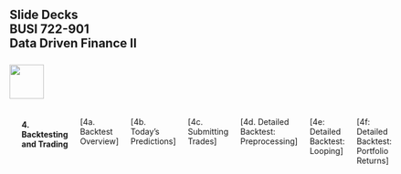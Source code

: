 ## Slide Decks<br>BUSI 722-901<br>Data Driven Finance II<br><br>![](RiceBusiness-transparent-logo-sm.png){height="60"}<br>

:::: {.columns}

::: {.column width="50%"}

### 1. Intro to Quant Investing

[1a. Valuation Fundamentals](1a-valuation-fundamentals.html){target="_blank"}

[1b. Quantitative Investing](1b-quant-investing.html){target="_blank"}

[1c. Factors](1c-factors.html){target="_blank"}

[1d. Green-Hand-Zhang SQL Database](1d-ghz-database.html){target="_blank"}

[1e. A Simple Backtest](1e-simple-backtest.html){target="_blank"}

[1f. Alpaca](1f-alpaca.html){target="_blank"}

### 2: Return Prediction and Evaluation

[2a. Industries](2a-industries.html){target="_blank"}

[2b. Transforming Features and Target](2b-transformations.html){target="_blank"}

[2c. Additional Considerations](2c-additional.html){target="_blank"}

[2d. Evaluate Returns](2d-evaluate1.html){target="_blank"}

[2e. Market Benchmark](2e-evaluate2.html){target="_blank"}

[2f. Fama-French Benchmark](2f-evaluate3.html){target="_blank"}

### 3. ML Models and Hyperparameters

[3a. Trees](3a-trees.html){target="_blank"}

[3b. Scoring and Complexity](3b-scoring.html){target="_blank"}

[3c. Forests](3c-forests.html){target="_blank"}

[3d. Neural Nets](3d-neuralnets.html){target="_blank"}

[3e. Cross Validation](3e-validation.html){target="_blank"}

[3f. Some Validation Results](3f-validation-results.html){target="_blank"}

:::

#### 4. Backtesting and Trading

[4a. Backtest Overview]

[4b. Today's Predictions]

[4c. Submitting Trades]

[4d. Detailed Backtest: Preprocessing]

[4e: Detailed Backtest: Looping]

[4f: Detailed Backtest: Portfolio Returns]

::: {.column width="50%"}

### 5. Options

[5a. Introduction to Options](5a-intro-options.html){target="_blank"}

[5b. Option Returns](5b-option-returns.html){target="_blank"}

[5c. Hedging with Options](5c-hedging.html){target="_blank"}

[5d. Put-Call Parity](5d-put-call-parity.html){target="_blank"}

[5e. Early Exercise](5e-early-exercise.html)

[5f. Other Option Portfolios](5f-option-portfolios.html)


### 6. Valuing Options

[6a. Deltas in Binomial Models](4b-option-premia.html){target="_blank"}

[6b. Risk-Neutral Probabilities](4b-option-premia.html){target="_blank"}

[6c. Binomial Trees](4b-option-premia.html){target="_blank"}

[6d. Black-Scholes](4b-option-premia.html){target="_blank"}

[6e. Deltas in Black-Scholes](4b-option-premia.html){target="_blank"}

[6f. Implied Volatilities](4b-option-premia.html){target="_blank"}

### 7. Futures

:::

::::